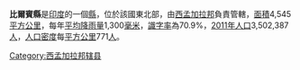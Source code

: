 '''比爾賓縣'''是[[印度|印度]]的一個[[縣|縣]]，位於該國東北部，由[[西孟加拉邦|西孟加拉邦]]負責管轄，[[面積|面積]]4,545[[平方公里|平方公里]]，每年[[平均|平均]][[降雨量|降雨量]]1,300[[毫米|毫米]]，[[識字率|識字率]]為70.9%，[[2011年|2011年]][[人口|人口]]3,502,387[[人|人]]，[[人口密度|人口密度]]每[[平方公里|平方公里]]771[[人|人]]。

{{西孟加拉邦行政区划小作品}}
[[Category:西孟加拉邦辖县|Category:西孟加拉邦辖县]]